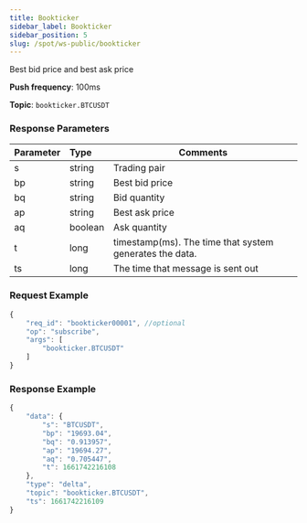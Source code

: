 ```yaml
---
title: Bookticker
sidebar_label: Bookticker
sidebar_position: 5
slug: /spot/ws-public/bookticker
---
```



<p>Best bid price and best ask price</p>
<p><b>Push frequency</b>: 100ms</p>
<p><b>Topic</b>: <code>bookticker.BTCUSDT</code></p>

### Response Parameters
| Parameter | Type | Comments|
|:----- |:-----|----- |
| s | string | Trading pair |
| bp | string | Best bid price |
| bq | string | Bid quantity |
| ap | string | Best ask price|
| aq | boolean | Ask quantity |
| t | long | timestamp(ms). The time that system generates the data. |
| ts | long | The time that message is sent out |

### Request Example

<Tabs>
<TabItem value="console" label="JSON subscription message">

```javascript
{
    "req_id": "bookticker00001", //optional
    "op": "subscribe",
    "args": [
        "bookticker.BTCUSDT"
    ]
}
```

</TabItem>
</Tabs>

### Response Example

```javascript
{
    "data": {
        "s": "BTCUSDT",
        "bp": "19693.04",
        "bq": "0.913957",
        "ap": "19694.27",
        "aq": "0.705447",
        "t": 1661742216108
    },
    "type": "delta",
    "topic": "bookticker.BTCUSDT",
    "ts": 1661742216109
}
```
